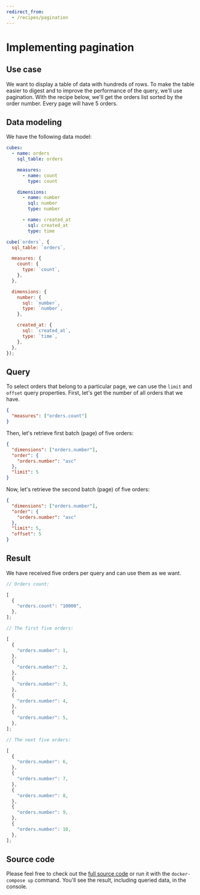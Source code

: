 ```yaml
---
redirect_from:
  - /recipes/pagination
---
```


# Implementing pagination

## Use case

We want to display a table of data with hundreds of rows. To make the table
easier to digest and to improve the performance of the query, we'll use
pagination. With the recipe below, we'll get the orders list sorted by the order
number. Every page will have 5 orders.

## Data modeling

We have the following data model:

<CodeTabs>

```yaml
cubes:
  - name: orders
    sql_table: orders

    measures:
      - name: count
        type: count

    dimensions:
      - name: number
        sql: number
        type: number

      - name: created_at
        sql: created_at
        type: time
```

```javascript
cube(`orders`, {
  sql_table: `orders`,

  measures: {
    count: {
      type: `count`,
    },
  },

  dimensions: {
    number: {
      sql: `number`,
      type: `number`,
    },

    created_at: {
      sql: `created_at`,
      type: `time`,
    },
  },
});
```

</CodeTabs>

## Query

To select orders that belong to a particular page, we can use the `limit` and
`offset` query properties. First, let's get the number of all orders that we
have.

```json
{
  "measures": ["orders.count"]
}
```

Then, let's retrieve first batch (page) of five orders:

```json
{
  "dimensions": ["orders.number"],
  "order": {
    "orders.number": "asc"
  },
  "limit": 5
}
```

Now, let's retrieve the second batch (page) of five orders:

```json
{
  "dimensions": ["orders.number"],
  "order": {
    "orders.number": "asc"
  },
  "limit": 5,
  "offset": 5
}
```

## Result

We have received five orders per query and can use them as we want.

```javascript
// Orders count:

[
  {
    "orders.count": "10000",
  },
];
```

```javascript
// The first five orders:

[
  {
    "orders.number": 1,
  },
  {
    "orders.number": 2,
  },
  {
    "orders.number": 3,
  },
  {
    "orders.number": 4,
  },
  {
    "orders.number": 5,
  },
];
```

```javascript
// The next five orders:

[
  {
    "orders.number": 6,
  },
  {
    "orders.number": 7,
  },
  {
    "orders.number": 8,
  },
  {
    "orders.number": 9,
  },
  {
    "orders.number": 10,
  },
];
```

## Source code

Please feel free to check out the
[full source code](https://github.com/cube-js/cube/tree/master/examples/recipes/pagination)
or run it with the `docker-compose up` command. You'll see the result, including
queried data, in the console.

